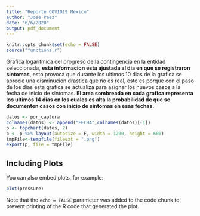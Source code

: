 ```yaml
---
title: "Reporte COVID19 Mexico"
author: "Jose Paez"
date: "6/6/2020"
output: pdf_document
---
```


```r
knitr::opts_chunk$set(echo = FALSE)
source("functions.r")

```
Grafica logaritmica del progreso de la contingencia en la entidad seleccionada, **esta informacion esta ajustada al dia en que se registraron sintomas**, esto provoca que durante los ultimos 10 dias de la grafica se aprecie una disminucion drastica que no es real, esto es porque con el paso de los dias esta grafica se actualiza para asignar los nuevos casos a la fecha de inicio de sintomas. **El area sombreada en cada grafica representa los ultimos 14 dias en los cuales es alta la probabilidad de que se documenten casos con inicio de sintomas en esas fechas.**

```r
datos <- por_captura
colnames(datos) <- append("FECHA",colnames(datos)[-1])
p <- topchart(datos, 2)
p <- p %>% layout(autosize = F, width = 1200, height = 600)
tmpFile<-tempfile(fileext = ".png")
export(p, file = tmpFile)
```

## Including Plots

You can also embed plots, for example:

```r
plot(pressure)
```

Note that the `echo = FALSE` parameter was added to the code chunk to prevent printing of the R code that generated the plot.
